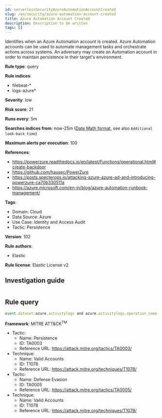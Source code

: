 ```yaml
---
id: serverlessSecurityAzureAutomationAccountCreated
slug: /en/security/azure-automation-account-created
title: Azure Automation Account Created
description: Description to be written
tags: []
---
```


<div id="azure-automation-account-created"></div>

Identifies when an Azure Automation account is created. Azure Automation accounts can be used to automate management tasks and orchestrate actions across systems. An adversary may create an Automation account in order to maintain persistence in their target's environment.

**Rule type**: query

**Rule indices**: 

* filebeat-*
* logs-azure*

**Severity**: low

**Risk score**: 21

**Runs every**: 5m

**Searches indices from**: now-25m ([Date Math format](((ref))/common-options.html#date-math), see also <DocLink id="serverlessSecurityRulesUiCreate" section="set-the-rules-schedule">`Additional look-back time`</DocLink>)

**Maximum alerts per execution**: 100

**References**: 

* https://powerzure.readthedocs.io/en/latest/Functions/operational.html#create-backdoor
* https://github.com/hausec/PowerZure
* https://posts.specterops.io/attacking-azure-azure-ad-and-introducing-powerzure-ca70b330511a
* https://azure.microsoft.com/en-in/blog/azure-automation-runbook-management/

**Tags**: 

* Domain: Cloud
* Data Source: Azure
* Use Case: Identity and Access Audit
* Tactic: Persistence

**Version**: 102

**Rule authors**: 

* Elastic

**Rule license**: Elastic License v2

## Investigation guide

```markdown

```

## Rule query

```js
event.dataset:azure.activitylogs and azure.activitylogs.operation_name:"MICROSOFT.AUTOMATION/AUTOMATIONACCOUNTS/WRITE" and event.outcome:(Success or success)

```

**Framework**: MITRE ATT&CK<sup>TM</sup>

* Tactic:
    * Name: Persistence
    * ID: TA0003
    * Reference URL: https://attack.mitre.org/tactics/TA0003/
* Technique:
    * Name: Valid Accounts
    * ID: T1078
    * Reference URL: https://attack.mitre.org/techniques/T1078/
* Tactic:
    * Name: Defense Evasion
    * ID: TA0005
    * Reference URL: https://attack.mitre.org/tactics/TA0005/
* Technique:
    * Name: Valid Accounts
    * ID: T1078
    * Reference URL: https://attack.mitre.org/techniques/T1078/

